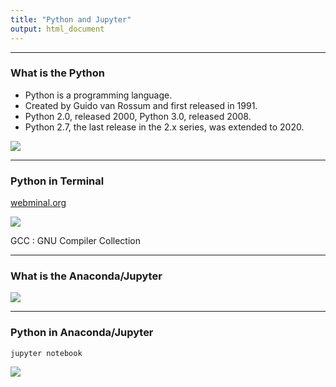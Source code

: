 ```yaml
---
title: "Python and Jupyter"
output: html_document
---
```


***

### **What is the Python**

- Python is a programming language.
- Created by Guido van Rossum and first released in 1991.
- Python 2.0, released 2000, Python 3.0, released 2008.
- Python 2.7, the last release in the 2.x series, was extended to 2020.

![](Presentation/python.jpg)

***
### **Python in Terminal**

[webminal.org](https://www.webminal.org/terminal/)

![](Presentation/python_term.png)

GCC : GNU Compiler Collection


***
### **What is the Anaconda/Jupyter**

![](Presentation/conda.png)

***
### **Python in Anaconda/Jupyter**


```
jupyter notebook
```

![](Presentation/jupyter_notebook.png)

